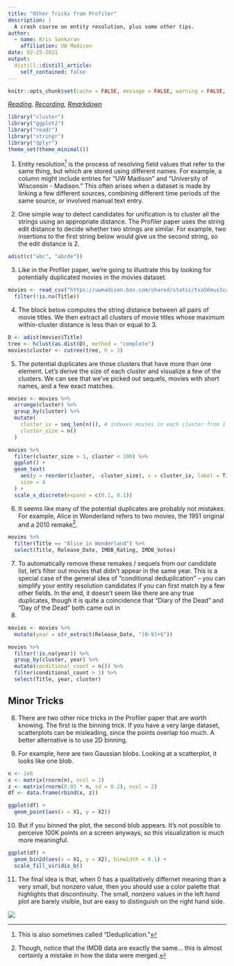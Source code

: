 ```yaml
---
title: "Other Tricks from Profiler"
description: |
  A crash course on entity resolution, plus some other tips.
author:
  - name: Kris Sankaran
    affiliation: UW Madison
date: 02-25-2021
output:
  distill::distill_article:
    self_contained: false
---
```


```r
knitr::opts_chunk$set(cache = FALSE, message = FALSE, warning = FALSE, echo = TRUE)
```

_[Reading](https://idl.cs.washington.edu/files/2012-Profiler-AVI.pdf), [Recording](https://mediaspace.wisc.edu/media/Week%205%20%5B5%5D%20Other%20Tricks%20from%20Profiler/1_67ag90bm), [Rmarkdown](https://raw.githubusercontent.com/krisrs1128/stat479/master/_posts/2021-01-30-week5-5/week5-5.Rmd)_

```r
library("cluster")
library("ggplot2")
library("readr")
library("stringr")
library("dplyr")
theme_set(theme_minimal())
```

1. Entity resolution^[This is also sometimes called "Deduplication."] is the
process of resolving field values that refer to the same thing, but which are
stored using different names. For example, a column might include entries for
"UW Madison" and "University of Wisconsin - Madison." This often arises when a
dataset is made by linking a few different sources, combining different time
periods of the same source, or involved manual text entry.

2. One simple way to detect candidates for unification is to cluster all the
strings using an appropriate distance. The Profiler paper uses the string edit
distance to decide whether two strings are similar. For example, two insertions
to the first string below would give us the second string, so the edit distance
is 2.

```r
adist(c("abc", "abcde"))
```

3. Like in the Profiler paper, we're going to illustrate this by looking for
potentially duplicated movies in the movies dataset.

```r
movies <- read_csv("https://uwmadison.box.com/shared/static/txa56mux3ca2f8w2zmc9dq7yunljd1ak.csv") %>%
  filter(!is.na(Title))
```
4. The block below computes the string distance between all pairs of movie
titles. We then extract all clusters of movie titles whose maximum 
within-cluster distance is less than or equal to 3.

```r
D <- adist(movies$Title)
tree <- hclust(as.dist(D), method = "complete")
movies$cluster <- cutree(tree, h = 3)
```

5. The potential duplicates are those clusters that have more than one element.
Let's derive the size of each cluster and visualize a few of the clusters. We
can see that we've picked out sequels, movies with short names, and a few exact
matches.

```r
movies <- movies %>%
  arrange(cluster) %>%
  group_by(cluster) %>%
  mutate(
    cluster_ix = seq_len(n()), # indexes movies in each cluster from 1 .. cluster_size
    cluster_size = n()
  )
```

```r
movies %>%
  filter(cluster_size > 1, cluster < 100) %>%
  ggplot() +
  geom_text(
    aes(y = reorder(cluster, -cluster_size), x = cluster_ix, label = Title),
    size = 4
  ) +
  scale_x_discrete(expand = c(0.1, 0.1))
```

6. It seems like many of the potential duplicates are probably not mistakes. For
example, Alice in Wonderland refers to two movies, the 1951 original and a 2010
remake^[Though, notice that the IMDB data are exactly the same... this is almost
certainly a mistake in how the data were merged.].

```r
movies %>%
  filter(Title == "Alice in Wonderland") %>%
  select(Title, Release_Date, IMDB_Rating, IMDB_Votes)
```

7.  To automatically remove these remakes / sequels from our candidate list,
let's filter out movies that didn't appear in the same year. This is a special
case of the general idea of "conditional deduplication" -- you can simplify your
entity resolution candidates if you can first match by a few other fields. In
the end, it doesn't seem like there are any true duplicates, though it is quite
a coincidence that "Diary of the Dead" and "Day of the Dead" both came out in
2008.

```r
movies <- movies %>%
  mutate(year = str_extract(Release_Date, "[0-9]+$"))

movies %>%
  filter(!is.na(year)) %>%
  group_by(cluster, year) %>%
  mutate(conditional_count = n()) %>%
  filter(conditional_count > 1) %>%
  select(Title, year, cluster)
```

## Minor Tricks

8. There are two other nice tricks in the Profiler paper that are worth knowing.
The first is the binning trick. If you have a very large dataset, scatterplots
can be misleading, since the points overlap too much. A better alternative is to
use 2D binning.

9. For example, here are two Gaussian blobs. Looking at a scatterplot, it looks
like one blob.

```r
n <- 1e6
x <- matrix(rnorm(n), ncol = 2)
z <- matrix(rnorm(0.05 * n, sd = 0.2), ncol = 2)
df <- data.frame(rbind(x, z))
```

```r
ggplot(df) +
  geom_point(aes(x = X1, y = X2))
```
10. But if you binned the plot, the second blob appears. It's not possible to
perceive 100K points on a screen anyways, so this visualization is much more
meaningful.

```r
ggplot(df) +
  geom_bin2d(aes(x = X1, y = X2), binwidth = 0.1) +
  scale_fill_viridis_b()
```
11. The final idea is that, when 0 has a qualitatively differnet meaning than a
very small, but nonzero value, then you should use a color palette that
highlights that discontinuity. The small, nonzero values in the left hand plot are barely visible, but are easy to distinguish on the right hand side.

![](discontinuity.png)
